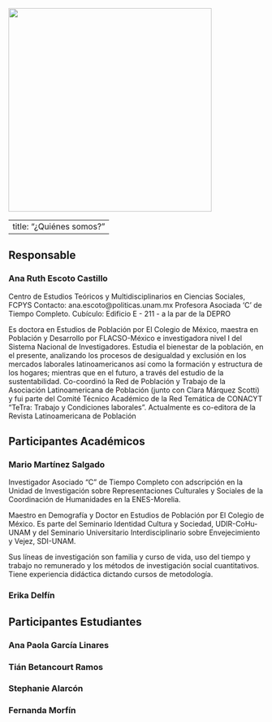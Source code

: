 ![](ima/header.png){fig-align="center" width="400"}

---
title: "¿Quiénes somos?"
---


## Responsable

### Ana Ruth Escoto Castillo

Centro de Estudios Teóricos y Multidisciplinarios en Ciencias Sociales, FCPYS
Contacto: ana.escoto@politicas.unam.mx
Profesora Asociada 'C' de Tiempo Completo. 
Cubículo: Edificio E - 211 - a la par de la  DEPRO


Es doctora en Estudios de Población por El Colegio de México, maestra en Población y Desarrollo por FLACSO-México e investigadora nivel I del Sistema Nacional de Investigadores. Estudia el bienestar de la población, en el presente, analizando los procesos de desigualdad y exclusión en los mercados laborales latinoamericanos así como la formación y estructura de los hogares; mientras que en el futuro, a través del estudio de la sustentabilidad. Co-coordinó la Red de Población y Trabajo de la Asociación Latinoamericana de Población (junto con Clara Márquez Scotti) y fui parte del Comité Técnico Académico de la Red Temática de CONACYT “TeTra: Trabajo y Condiciones laborales”. Actualmente es co-editora de la Revista Latinoamericana de Población


## Participantes Académicos

### Mario Martínez Salgado
Investigador Asociado “C” de Tiempo Completo con adscripción en la Unidad de Investigación sobre Representaciones Culturales y Sociales de la Coordinación de Humanidades en la ENES-Morelia. 

Maestro en Demografía y Doctor en Estudios de Población por El Colegio de México.
Es parte del Seminario Identidad Cultura y Sociedad, UDIR-CoHu-UNAM y del Seminario Universitario Interdisciplinario sobre Envejecimiento y Vejez, SDI-UNAM.

Sus líneas de investigación son familia y curso de vida, uso del tiempo y trabajo no remunerado y los métodos de investigación social cuantitativos. Tiene experiencia didáctica dictando cursos de metodología.


### Erika Delfín



## Participantes Estudiantes

### Ana Paola García Linares

### Tián Betancourt Ramos

### Stephanie Alarcón

### Fernanda Morfín




